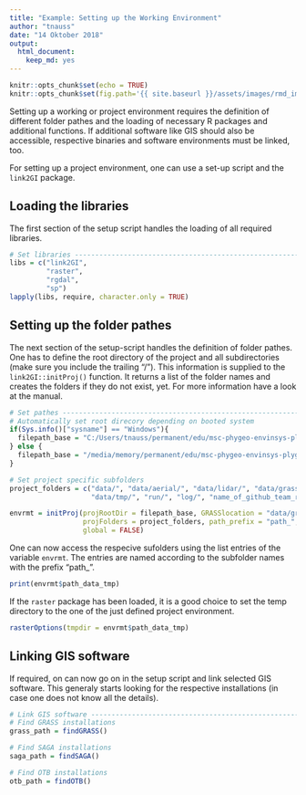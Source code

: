 ```yaml
---
title: "Example: Setting up the Working Environment"
author: "tnauss"
date: "14 Oktober 2018"
output: 
  html_document: 
    keep_md: yes
---
```


```r
knitr::opts_chunk$set(echo = TRUE)
knitr::opts_chunk$set(fig.path='{{ site.baseurl }}/assets/images/rmd_images/e01-01/')
```

Setting up a working or project environment requires the definition of different folder pathes and the loading of necessary R packages and additional functions. If additional software like GIS should also be accessible, respective binaries and software environments must be linked, too.

For setting up a project environment, one can use a set-up script and the `link2GI` package. 

## Loading the libraries
The first section of the setup script handles the loading of all required libraries.
```r
# Set libraries ----------------------------------------------------------------
libs = c("link2GI",
         "raster",
         "rgdal",
         "sp")
lapply(libs, require, character.only = TRUE)
```


## Setting up the folder pathes
The next section of the setup-script handles the definition of folder pathes. One has to define the root directory of the project and all subdirectories (make sure you include the trailing "/"). This information is supplied to the `link2GI::initProj()` function. It returns a list of the folder names and creates the folders if they do not exist, yet. For more information have a look at the manual.

```r
# Set pathes -------------------------------------------------------------------
# Automatically set root direcory depending on booted system
if(Sys.info()["sysname"] == "Windows"){
  filepath_base = "C:/Users/tnauss/permanent/edu/msc-phygeo-envinsys-plygrnd"
} else {
  filepath_base = "/media/memory/permanent/edu/msc-phygeo-envinsys-plygrnd"
}

# Set project specific subfolders
project_folders = c("data/", "data/aerial/", "data/lidar/", "data/grass/", 
                    "data/tmp/", "run/", "log/", "name_of_github_team_repository/")

envrmt = initProj(projRootDir = filepath_base, GRASSlocation = "data/grass",
                  projFolders = project_folders, path_prefix = "path_", 
                  global = FALSE)
```
One can now access the respecive sufolders using the list entries of the variable `envrmt`. The entries are named according to the subfolder names with the prefix "path_".
```r
print(envrmt$path_data_tmp)
```

If the `raster` package has been loaded, it is a good choice to set the temp directory to the one of the just defined project environment.
```r
rasterOptions(tmpdir = envrmt$path_data_tmp)
```


## Linking GIS software
If required, on can now go on in the setup script and link selected GIS software. This generaly starts looking for the respective installations (in case one does not know all the details).
```r
# Link GIS software ------------------------------------------------------------
# Find GRASS installations
grass_path = findGRASS()

# Find SAGA installations
saga_path = findSAGA()

# Find OTB installations
otb_path = findOTB()
```
